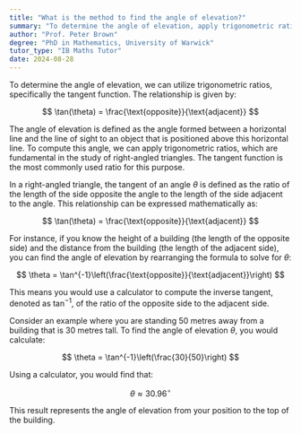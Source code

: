 ```yaml
---
title: "What is the method to find the angle of elevation?"
summary: "To determine the angle of elevation, apply trigonometric ratios, particularly the tangent function, where tan(θ) equals the ratio of the opposite side to the adjacent side."
author: "Prof. Peter Brown"
degree: "PhD in Mathematics, University of Warwick"
tutor_type: "IB Maths Tutor"
date: 2024-08-28
---
```


To determine the angle of elevation, we can utilize trigonometric ratios, specifically the tangent function. The relationship is given by:

$$
\tan(\theta) = \frac{\text{opposite}}{\text{adjacent}}
$$

The angle of elevation is defined as the angle formed between a horizontal line and the line of sight to an object that is positioned above this horizontal line. To compute this angle, we can apply trigonometric ratios, which are fundamental in the study of right-angled triangles. The tangent function is the most commonly used ratio for this purpose.

In a right-angled triangle, the tangent of an angle $\theta$ is defined as the ratio of the length of the side opposite the angle to the length of the side adjacent to the angle. This relationship can be expressed mathematically as:

$$
\tan(\theta) = \frac{\text{opposite}}{\text{adjacent}}
$$

For instance, if you know the height of a building (the length of the opposite side) and the distance from the building (the length of the adjacent side), you can find the angle of elevation by rearranging the formula to solve for $\theta$:

$$
\theta = \tan^{-1}\left(\frac{\text{opposite}}{\text{adjacent}}\right)
$$

This means you would use a calculator to compute the inverse tangent, denoted as $\tan^{-1}$, of the ratio of the opposite side to the adjacent side.

Consider an example where you are standing $50$ metres away from a building that is $30$ metres tall. To find the angle of elevation $\theta$, you would calculate:

$$
\theta = \tan^{-1}\left(\frac{30}{50}\right)
$$

Using a calculator, you would find that:

$$
\theta \approx 30.96^\circ
$$

This result represents the angle of elevation from your position to the top of the building.
    